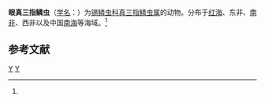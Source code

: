 {{Speciesbox
| taxon = Euthalenessa oculata
| binomial_authority = (Peters, 1854)<ref name='id10462'>{{cite web| url =http://www.bioinfo.cn/db05/BjdwSpecies.php?action=view&id=10462| title =眼真三指鳞虫| work =《中国动物物种编目数据库》| publisher =中国科学院微生物研究所| author =中国科学院动物研究所| accessdate =2009-04-16| deadurl =yes| archiveurl =https://web.archive.org/web/20131203122335/http://www.bioinfo.cn/db05/BjdwSpecies.php?action=view| archivedate =2013-12-03}}</ref>
}}

'''眼真三指鳞虫'''（[[学名|学名]]：{{lang|la|''Euthalenessa oculata''}}）为[[锡鳞虫科|锡鳞虫科]][[真三指鳞虫属|真三指鳞虫属]]的动物。分布于[[红海|红海]]、东非、[[南非|南非]]、西非以及中国[[南海|南海]]等海域。<ref name='id10462'/>

== 参考文献 ==
{{reflist}}

{{Taxonbar|from=Q2011619}}

[[Category:真三指鳞虫属|Y]]
[[Category:1854年描述的动物|Y]]


{{环节动物小作品}}